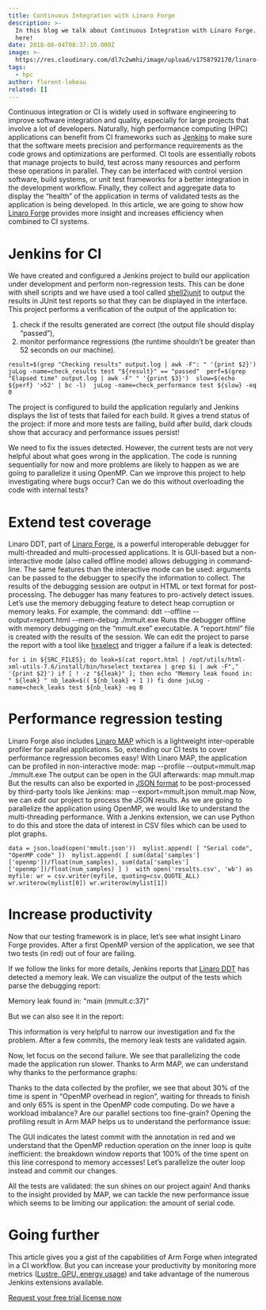 ```yaml
---
title: Continuous Integration with Linaro Forge
description: >-
  In this blog we talk about Continuous Integration with Linaro Forge. Read more
  here!
date: 2018-06-04T08:37:10.000Z
image: >-
  https://res.cloudinary.com/dl7c2wmhi/image/upload/v1758792170/linaro-website/images/blog/Banner_Toolchain
tags:
  - hpc
author: florent-lebeau
related: []
---
```


Continuous integration or CI is widely used in software engineering to improve software integration and quality, especially for large projects that involve a lot of developers. Naturally, high performance computing (HPC) applications can benefit from CI frameworks such as [Jenkins](https://www.jenkins.io/) to make sure that the software meets precision and performance requirements as the code grows and optimizations are performed.
CI tools are essentially robots that manage projects to build, test across many resources and perform these operations in parallel. They can be interfaced with control version software, build systems, or unit test frameworks for a better integration in the development workflow. Finally, they collect and aggregate data to display the “health” of the application in terms of validated tests as the application is being developed.
In this article, we are going to show how [Linaro Forge](https://www.linaroforge.com/documentation/) provides more insight and increases efficiency when combined to CI systems.

# Jenkins for CI

We have created and configured a Jenkins project to build our application under development and perform non-regression tests. This can be done with shell scripts and we have used a tool called [shell2junit](https://github.com/manolo/shell2junit) to output the results in JUnit test reports so that they can be displayed in the interface.
This project performs a verification of the output of the application to:

1. check if the results generated are correct (the output file should display “passed”),
2. monitor performance regressions (the runtime shouldn’t be greater than 52 seconds on our machine).

`result=$(grep "Checking results" output.log | awk -F": " '{print $2}') 
juLog -name=check_results test "${result}" == "passed" 
perf=$(grep "Elapsed time" output.log | awk -F" " '{print $3}') 
slow=$(echo ${perf} '>52' | bc -l) 
juLog -name=check_performance test ${slow} -eq 0`

The project is configured to build the application regularly and Jenkins displays the list of tests that failed for each build. It gives a trend status of the project: if more and more tests are failing, build after build, dark clouds show that accuracy and performance issues persist!

We need to fix the issues detected. However, the current tests are not very helpful about what goes wrong in the application. The code is running sequentially for now and more problems are likely to happen as we are going to parallelize it using OpenMP. Can we improve this project to help investigating where bugs occur? Can we do this without overloading the code with internal tests?

# Extend test coverage

Linaro DDT, part of [Linaro Forge](https://www.linaroforge.com/documentation/), is a powerful interoperable debugger for multi-threaded and multi-processed applications. It is GUI-based but a non-interactive mode (also called offline mode) allows debugging in command-line. The same features than the interactive mode can be used: arguments can be passed to the debugger to specify the information to collect. The results of the debugging session are output in HTML or text format for post-processing.
The debugger has many features to pro-actively detect issues. Let’s use the memory debugging feature to detect heap corruption or memory leaks. For example, the command:
ddt --offline --output=report.html --mem-debug ./mmult.exe
Runs the debugger offline with memory debugging on the “mmult.exe” executable. A “report.html” file is created with the results of the session. We can edit the project to parse the report with a tool like [hxselect](https://www.w3.org/Tools/HTML-XML-utils/man1/hxselect.html) and trigger a failure if a leak is detected:

`for i in ${SRC_FILES}; do
  leak=$(cat report.html | /opt/utils/html-xml-utils-7.6/install/bin/hxselect textarea | grep $i | awk -F"," '{print $2}')
  if [ ! -z "${leak}" ]; then
    echo "Memory leak found in: " ${leak} "
    nb_leak=$(( ${nb_leak} + 1 ))
  fi
done
juLog -name=check_leaks test ${nb_leak} -eq 0`

# Performance regression testing

Linaro Forge also includes [Linaro MAP](https://www.linaroforge.com/linaroMap/) which is a lightweight inter-operable profiler for parallel applications. So, extending our CI tests to cover performance regression becomes easy! With Linaro MAP, the application can be profiled in non-interactive mode:
map --profile --output=mmult.map ./mmult.exe
The output can be open in the GUI afterwards:
map mmult.map
But the results can also be exported in [JSON format](https://www.linaroforge.com/documentation/) to be post-processed by third-party tools like Jenkins:
map --export=mmult.json mmult.map
Now, we can edit our project to process the JSON results. As we are going to parallelize the application using OpenMP, we would like to understand the multi-threading performance. With a Jenkins extension, we can use Python to do this and store the data of interest in CSV files which can be used to plot graphs.

`data = json.load(open('mmult.json')) 
mylist.append( [ "Serial code", "OpenMP code" ]) 
mylist.append( [ sum(data['samples']['openmp'])/float(num_samples),
                 sum(data['samples']['openmp'])/float(num_samples) ] ) 
with open('results.csv', 'wb') as myfile:
   wr = csv.writer(myfile, quoting=csv.QUOTE_ALL)
   wr.writerow(mylist[0])
   wr.writerow(mylist[1])`

# Increase productivity

Now that our testing framework is in place, let’s see what insight Linaro Forge provides. After a first OpenMP version of the application, we see that two tests (in red) out of four are failing.

If we follow the links for more details, Jenkins reports that [Linaro DDT](https://www.linaroforge.com/linaroDdt/) has detected a memory leak. We can visualize the output of the tests which parse the debugging report:

Memory leak found in:  "main (mmult.c:37)"

But we can also see it in the report:

This information is very helpful to narrow our investigation and fix the problem. After a few commits, the memory leak tests are validated again.

Now, let focus on the second failure. We see that parallelizing the code made the application run slower. Thanks to Arm MAP, we can understand why thanks to the performance graphs:

Thanks to the data collected by the profiler, we see that about 30% of the time is spent in “OpenMP overhead in region”, waiting for threads to finish and only 65% is spent in the OpenMP code computing. Do we have a workload imbalance? Are our parallel sections too fine-grain? Opening the profiling result in Arm MAP helps us to understand the performance issue:

The GUI indicates the latest commit with the annotation in red and we understand that the OpenMP reduction operation on the inner loop is quite inefficient: the breakdown window reports that 100% of the time spent on this line correspond to memory accesses! Let’s parallelize the outer loop instead and commit our changes.

All the tests are validated: the sun shines on our project again! And thanks to the insight provided by MAP, we can tackle the new performance issue which seems to be limiting our application: the amount of serial code.

# Going further

This article gives you a gist of the capabilities of Arm Forge when integrated in a CI workflow. But you can increase your productivity by monitoring more metrics ([Lustre, GPU, energy usage](https://www.linaroforge.com/)) and take advantage of the numerous Jenkins extensions available.

[Request your free trial license now](https://www.linaroforge.com/freeTrial/)
